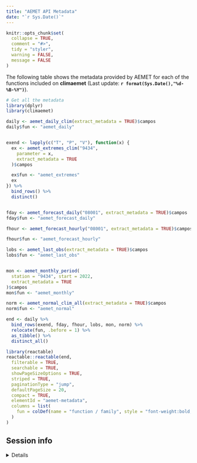 ```yaml
---
title: "AEMET API Metadata"
date: "`r Sys.Date()`"
---
```


```r
knitr::opts_chunk$set(
  collapse = TRUE,
  comment = "#>",
  tidy = "styler",
  warning = FALSE,
  message = FALSE
)
```

The following table shows the metadata provided by AEMET for each of the
functions included on **climaemet** (Last update:
**`r format(Sys.Date(),"%d-%B-%Y")`**).

```r
# Get all the metadata
library(dplyr)
library(climaemet)

daily <- aemet_daily_clim(extract_metadata = TRUE)$campos
daily$fun <- "aemet_daily"


exend <- lapply(c("T", "P", "V"), function(x) {
  ex <- aemet_extremes_clim("9434",
    parameter = x,
    extract_metadata = TRUE
  )$campos

  ex$fun <- "aemet_extremes"
  ex
}) %>%
  bind_rows() %>%
  distinct()


fday <- aemet_forecast_daily("08001", extract_metadata = TRUE)$campos
fday$fun <- "aemet_forecast_daily"

fhour <- aemet_forecast_hourly("08001", extract_metadata = TRUE)$campos

fhour$fun <- "aemet_forecast_hourly"

lobs <- aemet_last_obs(extract_metadata = TRUE)$campos
lobs$fun <- "aemet_last_obs"


mon <- aemet_monthly_period(
  station = "9434", start = 2022,
  extract_metadata = TRUE
)$campos
mon$fun <- "aemet_monthly"

norm <- aemet_normal_clim_all(extract_metadata = TRUE)$campos
norm$fun <- "aemet_normal"

end <- daily %>%
  bind_rows(exend, fday, fhour, lobs, mon, norm) %>%
  relocate(fun, .before = 1) %>%
  as_tibble() %>%
  distinct_all()

library(reactable)
reactable::reactable(end,
  filterable = TRUE,
  searchable = TRUE,
  showPageSizeOptions = TRUE,
  striped = TRUE,
  paginationType = "jump",
  defaultPageSize = 20,
  compact = TRUE,
  elementId = "aemet-metadata",
  columns = list(
    fun = colDef(name = "function / family", style = "font-weight:bold;")
  )
)
```


## Session info

<details>
  <summary>Details</summary>
```r
if (!require("sessioninfo")) {
  install.packages("sessioninfo")
}
sessioninfo::session_info()
```
</details>
